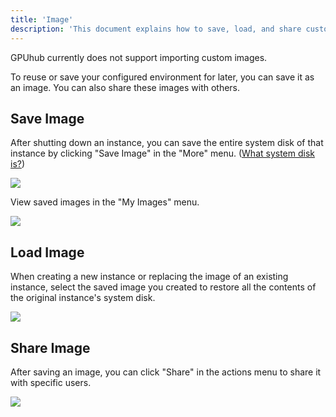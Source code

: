 ```yaml
---
title: 'Image'
description: 'This document explains how to save, load, and share custom images on GPUhub, allowing users to replicate and reuse their configured environments across different instances.'
---
```


<Note>
GPUhub currently does not support importing custom images.
</Note>

To reuse or save your configured environment for later, you can save it as an image. You can also share these images with others.

## Save Image

After shutting down an instance, you can save the entire system disk of that instance by clicking "Save Image" in the "More" menu. ([What system disk is?](/container-instance/overview))

![](/images/env-save-image.png)

View saved images in the "My Images" menu.

![](/images/env-my-images.png)

## Load Image

When creating a new instance or replacing the image of an existing instance, select the saved image you created to restore all the contents of the original instance's system disk.

![](/images/env-load-image.png)

## Share Image

After saving an image, you can click "Share" in the actions menu to share it with specific users.

![](/images/env-share-image.png)